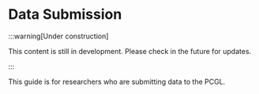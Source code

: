 
<Head>
  <script type="application/ld+json">
    {JSON.stringify({
      "@context": "https://schema.org",
      "@type": "TrainingMaterial",
      "name": "Data Submission",
      "description": "This is the PCGL guide for researchers who are submitting data to the PCGL.",
      "license": "https://creativecommons.org/licenses/by-sa/4.0/",
      "learningResourceType": "documentation",
      "url": "https://pan-canadian-genome-library.github.io/researcher/docs/data-submission"
    })}
  </script>
</Head>

# Data Submission

:::warning[Under construction]

This content is still in development. Please check in the future for updates.

:::

This guide is for researchers who are submitting data to the PCGL.